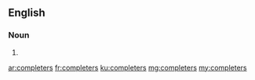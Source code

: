 ==English==

===Noun===
{{head|en|noun plural form}}

# {{plural of|completer|lang=en}}

[[ar:completers]]
[[fr:completers]]
[[ku:completers]]
[[mg:completers]]
[[my:completers]]